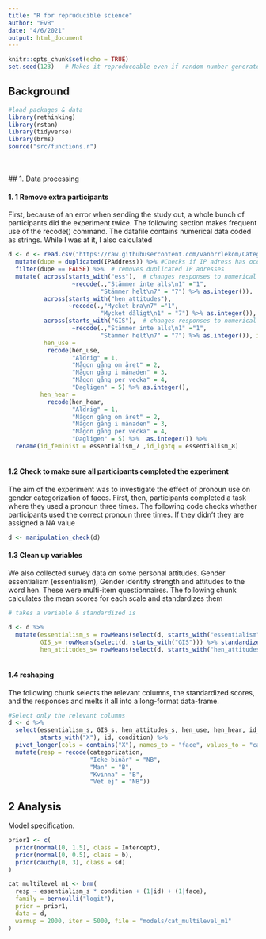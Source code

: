 ```yaml
---
title: "R for repruducible science"
author: "EvB"
date: "4/6/2021"
output: html_document
---
```


```r
knitr::opts_chunk$set(echo = TRUE)
set.seed(123)   # Makes it reproduceable even if random number generators are used

```

## Background

```r
#load packages & data
library(rethinking)
library(rstan)
library(tidyverse)
library(brms)
source("src/functions.r")
```

<br>
<br>
## 1. Data processing

#### 1. 1 Remove extra participants
First, because of an error when sending the study out, a whole bunch of participants did the experiment twice. The following section makes frequent use of the recode() command. The datafile contains numerical data coded as strings. While I was at it, I also calculated 

```r
d <- d <- read.csv("https://raw.githubusercontent.com/vanbrrlekom/Categorization/main/data/categorization1_data.csv", na.strings = "")%>% 
  mutate(dupe = duplicated(IPAddress)) %>% #Checks if IP adress has occurred previously
  filter(dupe == FALSE) %>%  # removes duplicated IP adresses
  mutate( across(starts_with("ess"),  # changes responses to numerical
                  ~recode(.,"Stämmer inte alls\n1" ="1",
                          "Stämmer helt\n7" = "7") %>% as.integer()),
          across(starts_with("hen_attitudes"),
                 ~recode(.,"Mycket bra\n7" ="1",
                          "Mycket dåligt\n1" = "7") %>% as.integer()),
          across(starts_with("GIS"),  # changes responses to numerical
                  ~recode(.,"Stämmer inte alls\n1" ="1",
                          "Stämmer helt\n7" = "7") %>% as.integer()), id = row_number(),
          hen_use = 
           recode(hen_use,
                  "Aldrig" = 1,
                  "Någon gång om året" = 2,
                  "Någon gång i månaden" = 3,
                  "Någon gång per vecka" = 4,
                  "Dagligen" = 5) %>% as.integer(),
         hen_hear = 
           recode(hen_hear,
                  "Aldrig" = 1,
                  "Någon gång om året" = 2,
                  "Någon gång i månaden" = 3,
                  "Någon gång per vecka" = 4,
                  "Dagligen" = 5) %>%  as.integer()) %>% 
  rename(id_feminist = essentialism_7 ,id_lgbtq = essentialism_8)
  
```

#### 1.2 Check to make sure all participants completed the experiment

The aim of the experiment was to investigate the effect of pronoun use on gender categorization of faces. First, then, participants completed a task where they used a pronoun three times. The following code checks whether participants used the correct pronoun three times. If they didn't they are assigned a NA value

```r
d <- manipulation_check(d)
```


#### 1.3 Clean up variables

We also collected survey data on some personal attitudes. Gender essentialism (essentialism), Gender identity strength and attitudes to the word hen. These were multi-item questionnaires. The following chunk calculates the mean scores for each scale and standardizes them

```r
# takes a variable & standardized is

d <- d %>% 
  mutate(essentialism_s = rowMeans(select(d, starts_with("essentialism"))) %>% standardize(),
         GIS_s= rowMeans(select(d, starts_with("GIS"))) %>% standardize(),
         hen_attitudes_s= rowMeans(select(d, starts_with("hen_attitudes"))) %>% standardize())
         
```


#### 1.4 reshaping

The following chunk selects the relevant columns, the standardized scores, and the responses and melts it all into a long-format data-frame.

```r
#Select only the relevant columns
d <- d %>% 
  select(essentialism_s, GIS_s, hen_attitudes_s, hen_use, hen_hear, id_feminist, id_lgbtq,
         starts_with("X"), id, condition) %>% 
  pivot_longer(cols = contains("X"), names_to = "face", values_to = "categorization")%>% 
  mutate(resp = recode(categorization, 
                       "Icke-binär" = "NB",
                       "Man" = "B", 
                       "Kvinna" = "B",
                       "Vet ej" = "NB"))
```

## 2 Analysis
Model specification. 
```r

prior1 <- c(
  prior(normal(0, 1.5), class = Intercept),
  prior(normal(0, 0.5), class = b), 
  prior(cauchy(0, 3), class = sd)
)

cat_multilevel_m1 <- brm(
  resp ~ essentialism_s * condition + (1|id) + (1|face), 
  family = bernoulli("logit"),
  prior = prior1,
  data = d, 
  warmup = 2000, iter = 5000, file = "models/cat_multilevel_m1"
)
```

